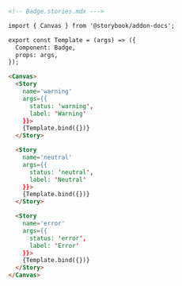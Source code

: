 ```md
<!-- Badge.stories.mdx --->

import { Canvas } from '@storybook/addon-docs';

export const Template = (args) => ({
  Component: Badge,
  props: args,
});

<Canvas>
  <Story 
    name='warning'
    args={{
      status: 'warning',
      label: 'Warning'
    }}>
    {Template.bind({})}
  </Story>

  <Story 
    name='neutral'
    args={{
      status: 'neutral',
      label: 'Neutral'
    }}>
    {Template.bind({})}
  </Story>

  <Story 
    name='error'
    args={{
      status: 'error',
      label: 'Error'
    }}>
    {Template.bind({})}
  </Story>
</Canvas>
```